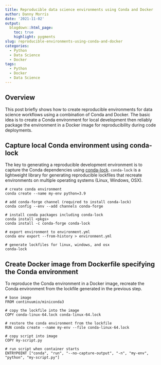 ```yaml
---
title: Reproducible data science environments using Conda and Docker
author: Danny Morris
date: '2021-11-02'
output: 
  blogdown::html_page:
    toc: true
    highlight: pygments
slug: reproducible-environments-using-conda-and-docker
categories:
  - Python
  - Data Science
  - Docker
tags:
  - Python
  - Docker
  - Data Science
---
```


## Overview

This post briefly shows how to create reproducible environments for data science workflows using a combination of Conda and Docker. The basic idea is to create a Conda environment for local development then reliably package the environment in a Docker image for reproducibility during code deployments.

## Capture local Conda environment using conda-lock

The key to generating a reproducible development environment is to capture the Conda dependencies using [conda-lock](https://github.com/conda-incubator/conda-lock). `conda-lock` is a lightweight library for generating reproducible lockfiles that recreate environments on multiple operating systems (Linux, Windows, OSX).

```
# create conda environment
conda create --name my-env python=3.9

# add conda-forge channel (required to install conda-lock)
conda config --env --add channels conda-forge

# install conda packages including conda-lock
conda install <pkgs>
conda install -c conda-forge conda-lock

# export environment to environment.yml
conda env export --from-history > environment.yml

# generate lockfiles for linux, windows, and osx
conda-lock
```

## Create Docker image from Dockerfile specifying the Conda environment

To reproduce the Conda environment in a Docker image, recreate the Conda environment from the lockfile generated in the previous step.

```
# base image
FROM continuumio/miniconda3

# copy the lockfile into the image
COPY conda-linux-64.lock conda-linux-64.lock

# restore the conda environment from the lockfile
RUN conda create --name my-env --file conda-linux-64.lock

# copy script into image
COPY my-script.py

# run script when container starts
ENTRYPOINT ["conda", "run", "--no-capture-output", "-n", "my-env", "python", "my-script.py"]
```

